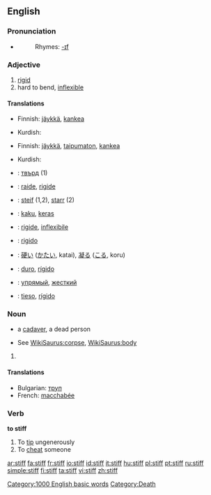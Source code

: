 ==English==

===Pronunciation===
*{{audio|en-us-stiff.ogg|Audio (US)}}
*:Rhymes: [[Rhymes:English:-ɪf|-ɪf]]

===Adjective===
{{en-adj|er}}

# [[rigid]]
# hard to bend, [[inflexible]]

====Translations====
{{trans-top|rigid}}
*Finnish: [[jäykkä]], [[kankea]]
{{trans-mid}}
*Kurdish: {{KUchar|[[قایم]]}}
{{trans-bottom}}

{{trans-top|hard to bend, inflexible}}
*Finnish: [[jäykkä]], [[taipumaton]], [[kankea]]
{{trans-mid}}
*Kurdish: {{KUchar|[[به‌ستوو]]}}
{{trans-bottom}}

{{checktrans}}

*{{ttbc|Bulgarian}}: [[твърд]] {{m}} (1)
*{{ttbc|French}}: [[raide]], [[rigide]]
*{{ttbc|German}}: [[steif]] (1,2), [[starr]] (2)
*{{ttbc|Indonesian}}: [[kaku]], [[keras]]
*{{ttbc|Interlingua}}: [[rigide]], [[inflexibile]]

*{{ttbc|Italian}}: [[rigido]]
*{{ttbc|Japanese}}: [[硬い]] ([[かたい]], katai), [[凝る]] ([[こる]], koru)
*{{ttbc|Portuguese}}: [[duro]], [[rígido]]
*{{ttbc|Russian}}: [[упрямый]], [[жесткий]]
*{{ttbc|Spanish}}: [[tieso]], [[rígido]]

===Noun===
{{en-noun}}

* {{slang}} a [[cadaver]], a dead person
*See [[WikiSaurus:corpse]], [[WikiSaurus:body]]

# {{defn|English}}

====Translations====
*Bulgarian: [[труп]] {{m}}
*French: [[macchabée]] {{m}}

===Verb===
'''to stiff'''

# To [[tip]] ungenerously
# To [[cheat]] someone

[[Category:1000 English basic words]]
[[Category:Death]]

[[ar:stiff]]
[[fa:stiff]]
[[fr:stiff]]
[[io:stiff]]
[[id:stiff]]
[[it:stiff]]
[[hu:stiff]]
[[pl:stiff]]
[[pt:stiff]]
[[ru:stiff]]
[[simple:stiff]]
[[fi:stiff]]
[[ta:stiff]]
[[vi:stiff]]
[[zh:stiff]]